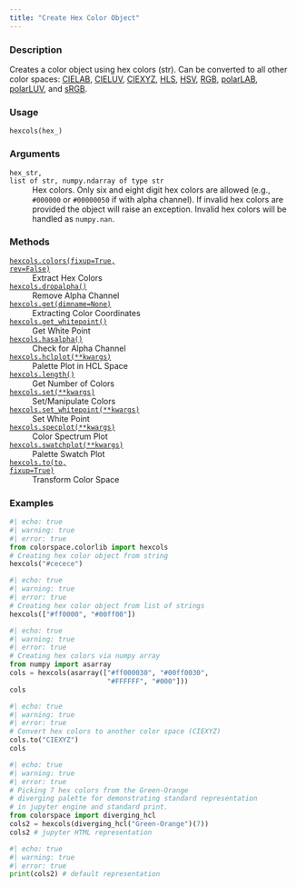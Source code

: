 ```yaml
---
title: "Create Hex Color Object"
---
```


### Description

Creates a color object using hex colors (str).
Can be converted to all other color spaces: [CIELAB](colorspace.colorlib.CIELAB.qmd),
[CIELUV](colorspace.colorlib.CIELUV.qmd), [CIEXYZ](colorspace.colorlib.CIEXYZ.qmd), [HLS](colorspace.colorlib.HLS.qmd), [HSV](colorspace.colorlib.HSV.qmd),
[RGB](colorspace.colorlib.RGB.qmd), [polarLAB](colorspace.colorlib.polarLAB.qmd), [polarLUV](colorspace.colorlib.polarLUV.qmd), and
[sRGB](colorspace.colorlib.sRGB.qmd).

### Usage

<pre><code class='language-python'>hexcols(hex_)</code></pre>

### Arguments

<dl class="pyp-list param-list">
  <dt style = "white-space: nowrap; font-family: monospace; vertical-align: top">
   <code id="colorspace.colorlib.hexcols:hex_">hex_</code><code class="argument-class">str, list of str, numpy.ndarray of type str</code>
  </dt>
 <dd>Hex colors. Only six and eight digit hex colors are allowed (e.g.,
`#000000` or `#00000050` if with alpha channel). If invalid hex
colors are provided the object will raise an exception. Invalid hex
colors will be handled as `numpy.nan`.</dd>
</dl>

### Methods

<dl class="pyp-list method-list">
    <dt style = "white-space: nowrap; font-family: monospace; vertical-align: top">
       <code>[hexcols.colors(fixup=True, rev=False)](colorspace.colorlib.hexcols.colors.qmd)</code>
    </dt>
    <dd>Extract Hex Colors</dd>
    <dt style = "white-space: nowrap; font-family: monospace; vertical-align: top">
       <code>[hexcols.dropalpha()](colorspace.colorlib.hexcols.dropalpha.qmd)</code>
    </dt>
    <dd>Remove Alpha Channel</dd>
    <dt style = "white-space: nowrap; font-family: monospace; vertical-align: top">
       <code>[hexcols.get(dimname=None)](colorspace.colorlib.hexcols.get.qmd)</code>
    </dt>
    <dd>Extracting Color Coordinates</dd>
    <dt style = "white-space: nowrap; font-family: monospace; vertical-align: top">
       <code>[hexcols.get_whitepoint()](colorspace.colorlib.hexcols.get_whitepoint.qmd)</code>
    </dt>
    <dd>Get White Point</dd>
    <dt style = "white-space: nowrap; font-family: monospace; vertical-align: top">
       <code>[hexcols.hasalpha()](colorspace.colorlib.hexcols.hasalpha.qmd)</code>
    </dt>
    <dd>Check for Alpha Channel</dd>
    <dt style = "white-space: nowrap; font-family: monospace; vertical-align: top">
       <code>[hexcols.hclplot(**kwargs)](colorspace.colorlib.hexcols.hclplot.qmd)</code>
    </dt>
    <dd>Palette Plot in HCL Space</dd>
    <dt style = "white-space: nowrap; font-family: monospace; vertical-align: top">
       <code>[hexcols.length()](colorspace.colorlib.hexcols.length.qmd)</code>
    </dt>
    <dd>Get Number of Colors</dd>
    <dt style = "white-space: nowrap; font-family: monospace; vertical-align: top">
       <code>[hexcols.set(**kwargs)](colorspace.colorlib.hexcols.set.qmd)</code>
    </dt>
    <dd>Set/Manipulate Colors</dd>
    <dt style = "white-space: nowrap; font-family: monospace; vertical-align: top">
       <code>[hexcols.set_whitepoint(**kwargs)](colorspace.colorlib.hexcols.set_whitepoint.qmd)</code>
    </dt>
    <dd>Set White Point</dd>
    <dt style = "white-space: nowrap; font-family: monospace; vertical-align: top">
       <code>[hexcols.specplot(**kwargs)](colorspace.colorlib.hexcols.specplot.qmd)</code>
    </dt>
    <dd>Color Spectrum Plot</dd>
    <dt style = "white-space: nowrap; font-family: monospace; vertical-align: top">
       <code>[hexcols.swatchplot(**kwargs)](colorspace.colorlib.hexcols.swatchplot.qmd)</code>
    </dt>
    <dd>Palette Swatch Plot</dd>
    <dt style = "white-space: nowrap; font-family: monospace; vertical-align: top">
       <code>[hexcols.to(to, fixup=True)](colorspace.colorlib.hexcols.to.qmd)</code>
    </dt>
    <dd>Transform Color Space</dd>
</dl>


### Examples

```python
#| echo: true
#| warning: true
#| error: true
from colorspace.colorlib import hexcols
# Creating hex color object from string
hexcols("#cecece")
```

```python
#| echo: true
#| warning: true
#| error: true
# Creating hex color object from list of strings
hexcols(["#ff0000", "#00ff00"])
```

```python
#| echo: true
#| warning: true
#| error: true
# Creating hex colors via numpy array
from numpy import asarray
cols = hexcols(asarray(["#ff000030", "#00ff0030", 
                        "#FFFFFF", "#000"]))
cols
```

```python
#| echo: true
#| warning: true
#| error: true
# Convert hex colors to another color space (CIEXYZ)
cols.to("CIEXYZ")
cols
```

```python
#| echo: true
#| warning: true
#| error: true
# Picking 7 hex colors from the Green-Orange
# diverging palette for demonstrating standard representation
# in jupyter engine and standard print.
from colorspace import diverging_hcl
cols2 = hexcols(diverging_hcl("Green-Orange")(7))
cols2 # jupyter HTML representation
```

```python
#| echo: true
#| warning: true
#| error: true
print(cols2) # default representation
```



